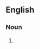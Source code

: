 {{also|Castellites}}

==English==

===Noun===
{{head|en|noun form}}

# {{plural of|castellite|lang=en}}